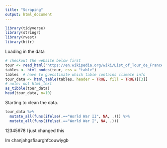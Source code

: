 ```yaml
---
title: "Scraping"
output: html_document
---
```

```r
library(tidyverse)
library(stringr)
library(rvest)
library(httr)
```

Loading in the data

```r
# checkout the website below first
tour <- read_html("https://en.wikipedia.org/wiki/List_of_Tour_de_France_general_classification_winners")
tables <- html_nodes(tour, css = "table") 
tables  # have to guesstimate which table contains climate info
tour_data <- html_table(tables, header = TRUE, fill = TRUE)[[3]]    
# note: not html_text
as_tibble(tour_data)
head(tour_data, n=10)
```


Starting to clean the data. 
```r
tour_data %>%
  mutate_all(funs(ifelse(.=="World War II", NA, .))) %>%
  mutate_all(funs(ifelse(.=="World War I", NA, .)))

```

12345678
I just changed this

Im chanjahgsfiaurghfcouwiygb
